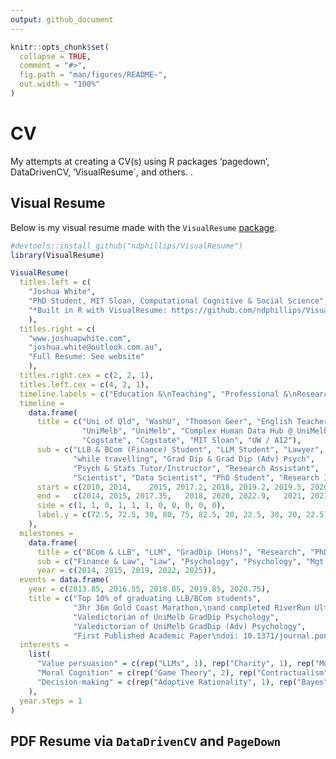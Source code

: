 ```yaml
---
output: github_document
---
```


<!-- README.md is generated from README.Rmd. Please edit that file -->

```r
knitr::opts_chunk$set(
  collapse = TRUE,
  comment = "#>",
  fig.path = "man/figures/README-",
  out.width = "100%"
)
```

# CV 

My attempts at creating a CV(s) using R packages 'pagedown', DataDrivenCV, 'VisualResume`, and others. .

<!-- badges: start -->
<!-- badges: end -->

## Visual Resume

Below is my visual resume made with the `VisualResume` [package](https://github.com/ndphillips/VisualResume).

```r
#devtools::install_github("ndphillips/VisualResume")
library(VisualResume)

VisualResume(
  titles.left = c(
    "Joshua White",
    "PhD Student, MIT Sloan, Computational Cognitive & Social Science",
    "*Built in R with VisualResume: https://github.com/ndphillips/VisualResume"
    ),
  titles.right = c(
    "www.joshuapwhite.com",
    "joshua.white@outlook.com.au", 
    "Full Resume: See website"
    ),
  titles.right.cex = c(2, 2, 1),
  titles.left.cex = c(4, 2, 1),
  timeline.labels = c("Education &\nTeaching", "Professional &\nResearch"),
  timeline = 
    data.frame(
      title = c("Uni of Qld", "WashU", "Thomson Geer", "English Teacher",
                "UniMelb", "UniMelb", "Complex Human Data Hub @ UniMelb", 
                "Cogstate", "Cogstate", "MIT Sloan", "UW / AI2"),
      sub = c("LLB & BCom (Finance) Student", "LLM Student", "Lawyer", 
              "while travelling", "Grad Dip & Grad Dip (Adv) Psych",
              "Psych & Stats Tutor/Instructor", "Research Assistant", 
              "Scientist", "Data Scientist", "PhD Student", "Research Intern"),
      start = c(2010, 2014,    2015, 2017.2, 2018, 2019.2, 2019.5, 2020.5, 2021.1, 2023.55, 2024.4),
      end =   c(2014, 2015, 2017.35,   2018, 2020, 2022.9,   2021, 2021.1, 2023.45, 2025, 2024.65),
      side = c(1, 1, 0, 1, 1, 1, 0, 0, 0, 0, 0),
      label.y = c(72.5, 72.5, 30, 80, 75, 82.5, 20, 22.5, 30, 20, 22.5)
    ),
  milestones = 
    data.frame(
      title = c("BCom & LLB", "LLM", "GradDip (Hons)", "Research", "PhD"),
      sub = c("Finance & Law", "Law", "Psychology", "Psychology", "Mgt Sci (Marketing)"),
      year = c(2014, 2015, 2019, 2022, 2025)),
  events = data.frame(
    year = c(2013.85, 2016.55, 2018.85, 2019.85, 2020.75),
    title = c("Top 10% of graduating LLB/BCom students",
              "3hr 36m Gold Coast Marathon,\nand completed RiverRun UltraMarathon",
              "Valedictorian of UniMelb GradDip Psychology",
              "Valedictorian of UniMelb GradDip (Adv) Psychology",
              "First Published Academic Paper\ndoi: 10.1371/journal.pone.0251964")),
  interests = 
    list(
      "Value persuasion" = c(rep("LLMs", 1), rep("Charity", 1), rep("Morals", 1)),
      "Moral Cognition" = c(rep("Game Theory", 2), rep("Contractualism", 1), rep("Norms", 2), rep("Comp.", 2)),
      "Decision-making" = c(rep("Adaptive Rationality", 1), rep("Bayes", 7))
    ),
  year.steps = 1
)
```


## PDF Resume via `DataDrivenCV` and `PageDown`
